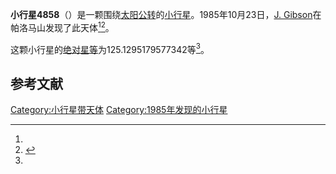 {{Infobox planet
| bgcolour = #FFFFC0
| name = 4858 Vorobjov
| symbol = 
| image = 
| caption = 
| discovery = yes
| discovery_ref = 
| discoverer = [[J._Gibson|J. Gibson]]
| discovery_site = [[帕洛马山|帕洛马山]] 
| discovered = 1985年10月23日
| designations = yes
| mp_name = 
| named_after = 
| alt_names = 1985 UA/ 1988 RV6
| mp_category = [[主带小行星|主带小行星]]
| orbit_ref = <ref name="a">[http://ssd.jpl.nasa.gov/sbdb.cgi?sstr=4858 4858 Vorobjov] {{Wayback|url=http://ssd.jpl.nasa.gov/sbdb.cgi?sstr=4858 |date=20201124010912 }}，小行星數據庫瀏覽器（JPL Small-Body Database Browser）－[[美国国家航空航天局|美国国家航空航天局]]喷气推进实验室</ref>
| epoch = 2456400.5 (2013年4月18日更新)
| aphelion = {{convert|2.420680590401612|AU|km|3|abbr=on|lk=out}}
| perihelion = {{convert|1.944204925687426|AU|km|3|abbr=on}}
| semimajor = {{convert|2.182442758044519|AU|km|3|abbr=on}}
| eccentricity = 0.109161091
| period = 1177.640463 [[日|日]]<br />3.22[[儒略年|儒略年]]
| avg_speed = 
| inclination = 3.27496414482226
| asc_node = 330.0087903617185
| mean_anomaly = 
| arg_peri = 125.1295179577342
| satellites = 
| physical_characteristics = yes
| dimensions = 
| mass = 
| density = 
| surface_grav = 
| escape_velocity = 
| sidereal_day = 
| axial_tilt = 
| pole_ecliptic_lat = 
| pole_ecliptic_lon = 
| albedo = 
| temperatures= 
| temp_name1 = 
| mean_temp_1 = 
| max_temp_1 = 
| temp_name2 = 
| max_temp_2 = 
| spectral_type = 
| abs_magnitude = 125.1295179577342
}}

'''小行星4858'''（{{lang-en|4858 Vorobjov}}）是一颗围绕[[太阳|太阳]][[公转|公转]]的[[小行星|小行星]]。1985年10月23日，[[J._Gibson|J. Gibson]]在帕洛马山发现了此天体<ref name="a" /><ref>{{cite news|title=小行星列表|url=http://cfa-www.harvard.edu/iau/lists/NumberedMPs.txt|accessdate=2013-07-08|newspaper=哈佛大学|archive-date=2008-05-17|archive-url=https://web.archive.org/web/20080517010638/http://cfa-www.harvard.edu/iau/lists/NumberedMPs.txt|dead-url=no}}</ref>。

这颗小行星的[[绝对星等|绝对星等]]为125.1295179577342等<ref name="a" />。

==参考文献==
{{reflist}}
{{Minor Planet Number|[[小行星4857|小行星4857]]|[[小行星4859|小行星4859]]}}

{{小天体}}

[[Category:小行星带天体|Category:小行星带天体]]
[[Category:1985年发现的小行星|Category:1985年发现的小行星]]

{{asteroid-stub}}